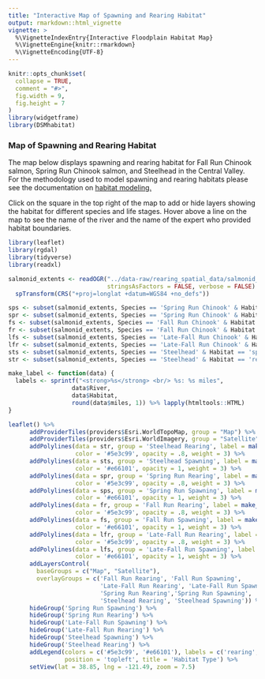 ```yaml
---
title: "Interactive Map of Spawning and Rearing Habitat"
output: rmarkdown::html_vignette
vignette: >
  %\VignetteIndexEntry{Interactive Floodplain Habitat Map}
  %\VignetteEngine{knitr::rmarkdown}
  %\VignetteEncoding{UTF-8}
---
```

```r
knitr::opts_chunk$set(
  collapse = TRUE,
  comment = "#>", 
  fig.width = 9, 
  fig.height = 7
)
library(widgetframe)
library(DSMhabitat)
```

### Map of Spawning and Rearing Habitat

The map below displays spawning and rearing habitat for Fall Run Chinook salmon, Spring Run Chinook salmon, and Steelhead in the Central Valley. For the methodology used to model spawning and rearing habitats please see the documentation on [habitat modeling.](https://cvpia-osc.github.io/DSMhabitat/reference/habitat_data.html#modeling-details-for-streams) 

Click on the square in the top right of the map to add or hide layers showing the habitat for different species and life stages. Hover above a line on the map to see the name of the river and the name of the expert who provided habitat boundaries. 

```r
library(leaflet)
library(rgdal)
library(tidyverse)
library(readxl)

salmonid_extents <- readOGR("../data-raw/rearing_spatial_data/salmonid_habitat_extents/salmonid_habitat_extents.shp", 
                            stringsAsFactors = FALSE, verbose = FALSE) %>%
  spTransform(CRS("+proj=longlat +datum=WGS84 +no_defs"))

sps <- subset(salmonid_extents, Species == 'Spring Run Chinook' & Habitat == 'spawning')
spr <- subset(salmonid_extents, Species == 'Spring Run Chinook' & Habitat == 'rearing')
fs <- subset(salmonid_extents, Species == 'Fall Run Chinook' & Habitat == 'spawning')
fr <- subset(salmonid_extents, Species == 'Fall Run Chinook' & Habitat == 'rearing')
lfs <- subset(salmonid_extents, Species == 'Late-Fall Run Chinook' & Habitat == 'spawning')
lfr <- subset(salmonid_extents, Species == 'Late-Fall Run Chinook' & Habitat == 'rearing')
sts <- subset(salmonid_extents, Species == 'Steelhead' & Habitat == 'spawning')
str <- subset(salmonid_extents, Species == 'Steelhead' & Habitat == 'rearing')
```

```r
make_label <- function(data) {
  labels <- sprintf("<strong>%s</strong> <br/> %s: %s miles",
                  data$River, 
                  data$Habitat,
                  round(data$miles, 1)) %>% lapply(htmltools::HTML)
}

leaflet() %>% 
      addProviderTiles(providers$Esri.WorldTopoMap, group = "Map") %>% 
      addProviderTiles(providers$Esri.WorldImagery, group = "Satellite") %>%
      addPolylines(data = str, group = 'Steelhead Rearing', label = make_label(str),
                   color = '#5e3c99', opacity = .8, weight = 3) %>%
      addPolylines(data = sts, group = 'Steelhead Spawning', label = make_label(sts),
                   color = '#e66101', opacity = 1, weight = 3) %>%
      addPolylines(data = spr, group = 'Spring Run Rearing', label = make_label(spr),
                   color = '#5e3c99', opacity = .8, weight = 3) %>% 
      addPolylines(data = sps, group = 'Spring Run Spawning', label = make_label(spr),
                   color = '#e66101', opacity = 1, weight = 3) %>% 
      addPolylines(data = fr, group = 'Fall Run Rearing', label = make_label(fr),
                   color = '#5e3c99', opacity = .8, weight = 3) %>% 
      addPolylines(data = fs, group = 'Fall Run Spawning', label = make_label(fs),
                   color = '#e66101', opacity = 1, weight = 3) %>% 
      addPolylines(data = lfr, group = 'Late-Fall Run Rearing', label = make_label(lfr),
                   color = '#5e3c99', opacity = .8, weight = 3) %>% 
      addPolylines(data = lfs, group = 'Late-Fall Run Spawning', label = make_label(lfs),
                   color = '#e66101', opacity = 1, weight = 3) %>%
      addLayersControl(
        baseGroups = c("Map", "Satellite"),
        overlayGroups = c('Fall Run Rearing', 'Fall Run Spawning', 
                          'Late-Fall Run Rearing', 'Late-Fall Run Spawning',
                          'Spring Run Rearing','Spring Run Spawning', 
                          'Steelhead Rearing', 'Steelhead Spawning')) %>% 
      hideGroup('Spring Run Spawning') %>%
      hideGroup('Spring Run Rearing') %>%
      hideGroup('Late-Fall Run Spawning') %>%
      hideGroup('Late-Fall Run Rearing') %>%
      hideGroup('Steelhead Spawning') %>%
      hideGroup('Steelhead Rearing') %>%
      addLegend(colors = c('#5e3c99', '#e66101'), labels = c('rearing', 'spawning'),
                position = 'topleft', title = 'Habitat Type') %>% 
      setView(lat = 38.85, lng = -121.49, zoom = 7.5)

```
